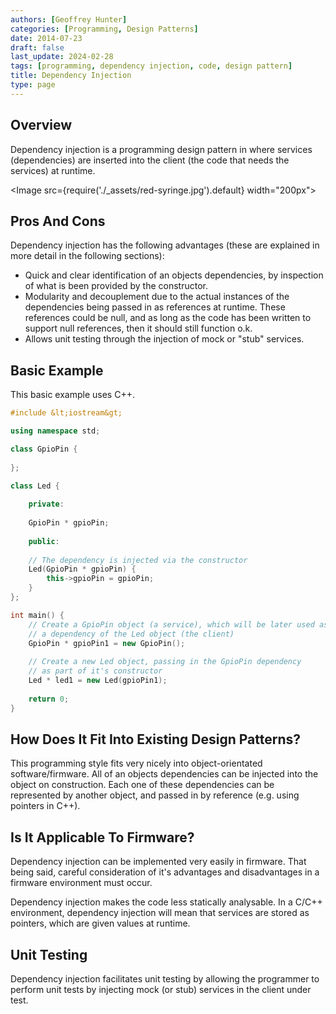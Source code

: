 ```yaml
---
authors: [Geoffrey Hunter]
categories: [Programming, Design Patterns]
date: 2014-07-23
draft: false
last_update: 2024-02-28
tags: [programming, dependency injection, code, design pattern]
title: Dependency Injection
type: page
---
```


## Overview

Dependency injection is a programming design pattern in where services (dependencies) are inserted into the client (the code that needs the services) at runtime.

<Image src={require('./_assets/red-syringe.jpg').default} width="200px"></Image>

## Pros And Cons

Dependency injection has the following advantages (these are explained in more detail in the following sections):

* Quick and clear identification of an objects dependencies, by inspection of what is been provided by the constructor.
* Modularity and decouplement due to the actual instances of the dependencies being passed in as references at runtime. These references could be null, and as long as the code has been written to support null references, then it should still function o.k.
* Allows unit testing through the injection of mock or "stub" services.

## Basic Example

This basic example uses C++.

```cpp
#include &lt;iostream&gt;

using namespace std;

class GpioPin {
    
};

class Led {
    
    private:
    
    GpioPin * gpioPin;
    
    public:
    
    // The dependency is injected via the constructor
    Led(GpioPin * gpioPin) {
        this->gpioPin = gpioPin;
    }
};

int main() {
    // Create a GpioPin object (a service), which will be later used as
    // a dependency of the Led object (the client)
    GpioPin * gpioPin1 = new GpioPin();
    
    // Create a new Led object, passing in the GpioPin dependency
    // as part of it's constructor
    Led * led1 = new Led(gpioPin1);
    
    return 0;
}
```

## How Does It Fit Into Existing Design Patterns?

This programming style fits very nicely into object-orientated software/firmware. All of an objects dependencies can be injected into the object on construction. Each one of these dependencies can be represented by another object, and passed in by reference (e.g. using pointers in C++).

## Is It Applicable To Firmware?

Dependency injection can be implemented very easily in firmware. That being said, careful consideration of it's advantages and disadvantages in a firmware environment must occur.

Dependency injection makes the code less statically analysable. In a C/C++ environment, dependency injection will mean that services are stored as pointers, which are given values at runtime.

## Unit Testing

Dependency injection facilitates unit testing by allowing the programmer to perform unit tests by injecting mock (or stub) services in the client under test.
